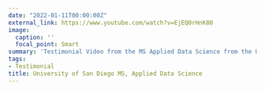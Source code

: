 ```yaml
---
date: "2022-01-11T00:00:00Z"
external_link: https://www.youtube.com/watch?v=EjEQ0rHnK80
image:
  caption: ''
  focal_point: Smart
summary: 'Testimonial Video from the MS Applied Data Science from the University of San Diego'
tags:
- Testimonial
title: University of San Diego MS, Applied Data Science
---
```

